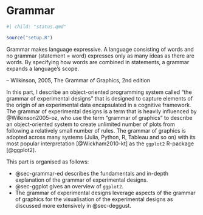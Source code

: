 # Grammar {#sec-grammar .unnumbered}

```r
#| child: "status.qmd"
```

```r
source("setup.R")
```

::: blockquote

Grammar  makes  language  expressive.  A  language  consisting  of  words and no grammar (statement = word) expresses only as many ideas as there are words. By specifying how words are combined in statements, a grammar expands a language’s scope.

-- Wilkinson, 2005, The Grammar of Graphics, 2nd edition

:::




In this part, I describe an object-oriented programming system called "the grammar of experimental designs" that is designed to capture elements of the origin of an experimental data encapsulated in a cognitive framework. The grammar of experimental designs is a term that is heavily influenced by @Wilkinson2005-oz, who use the term "grammar of graphics" to describe an object-oriented system to create unlimited number of plots from following a relatively small number of rules. The grammar of graphics is adopted across many systems (Julia, Python, R, Tableau and so on) with its most popular interpretation [@Wickham2010-kt] as the `ggplot2` R-package [@ggplot2]. 

This part is organised as follows:

* @sec-grammar-ed describes the fundamentals and in-depth explanation of the grammar of experimental designs.
* @sec-ggplot gives an overview of `ggplot2`.
* The grammar of experimental designs leverage aspects of the grammar of graphics for the visualisation of the experimental designs as discussed more extensively in @sec-deggust.









